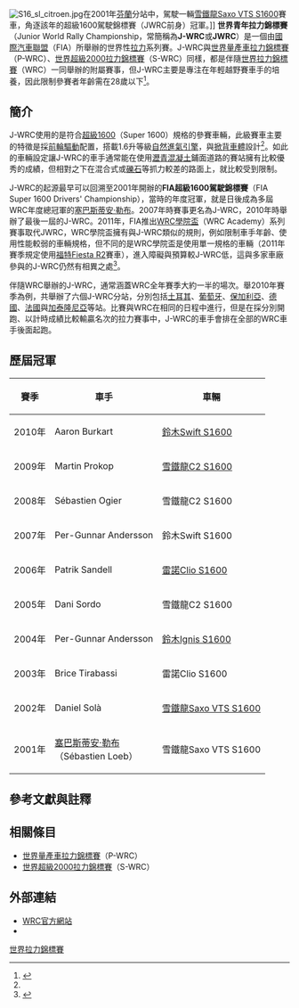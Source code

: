 [[File:S16_sl_citroen.jpg|thumb]]在2001年[[芬蘭越野賽|芬蘭]]分站中，駕駛一輛[[雪鐵龍Saxo|雪鐵龍Saxo VTS S1600]]賽車，角逐該年的超級1600駕駛錦標賽（JWRC前身）冠軍。]]
'''世界青年拉力錦標賽'''（Junior World Rally Championship，常簡稱為'''J-WRC'''或'''JWRC'''）是一個由[[國際汽車聯盟|國際汽車聯盟]]（FIA）所舉辦的世界性[[拉力賽車|拉力]]系列賽。J-WRC與[[世界量產車拉力錦標賽|世界量產車拉力錦標賽]]（P-WRC）、[[世界超級2000拉力錦標賽|世界超級2000拉力錦標賽]]（S-WRC）同樣，都是伴隨[[世界拉力錦標賽|世界拉力錦標賽]]（WRC）一同舉辦的附屬賽事，但J-WRC主要是專注在年輕越野賽車手的培養，因此限制參賽者年齡需在28歲以下<ref name="WRC">{{cite web |url=http://www.wrc.com/jwrc/about-wrc/ |language=en |title=什麼是WRC？ |publisher=WRC官方網站 |accessdate=2011年11月13日 |archive-url=https://web.archive.org/web/20111031144352/http://www.wrc.com/jwrc/about-wrc/ |archive-date=2011年10月31日 |dead-url=yes }}</ref>。

==簡介==

J-WRC使用的是符合[[超級1600|超級1600]]（Super 1600）規格的參賽車輛，此級賽車主要的特徵是採[[前輪驅動|前輪驅動]]配置，搭載1.6升等級[[自然進氣引擎|自然進氣引擎]]，與[[掀背車|掀背車體]]設計<ref name="WRC"/>。如此的車輛設定讓J-WRC的車手通常能在使用[[瀝青混凝土|瀝青混凝土]]鋪面道路的賽站擁有比較優秀的成績，但相對之下在混合式或[[礫石|礫石]]等抓力較差的路面上，就比較受到限制。

J-WRC的起源最早可以回溯至2001年開辦的'''FIA超級1600駕駛錦標賽'''（FIA Super 1600 Drivers' Championship），當時的年度冠軍，就是日後成為多屆WRC年度總冠軍的[[塞巴斯蒂安·勒布|塞巴斯蒂安·勒布]]。2007年時賽事更名為J-WRC，2010年時舉辦了最後一屆的J-WRC。2011年，FIA推出[[WRC學院盃|WRC學院盃]]（WRC Academy）系列賽事取代JWRC，WRC學院盃擁有與J-WRC類似的規則，例如限制車手年齡、使用性能較弱的車輛規格，但不同的是WRC學院盃是使用單一規格的車輛（2011年賽季規定使用[[福特Fiesta_R2|福特Fiesta R2]]賽車），進入障礙與預算較J-WRC低，這與多家車廠參與的J-WRC仍然有相異之處<ref>{{cite web |url=http://newsroom.wrc.com/content/docs/2011%20WRC%20Academy%20Information%20Leaflet.pdf |language=en |title=WRC學院盃官方資訊簡章 |publisher=WRC官方網站 |date=2010年11月16日 |accessdate=2011年11月13日 |deadurl=yes |archiveurl=https://web.archive.org/web/20101214022839/http://newsroom.wrc.com/content/docs/2011%20WRC%20Academy%20Information%20Leaflet.pdf |archivedate=2010年12月14日 }}</ref>。

伴隨WRC舉辦的J-WRC，通常涵蓋WRC全年賽季大約一半的場次。舉2010年賽季為例，共舉辦了六個J-WRC分站，分別包括[[土耳其越野賽|土耳其]]、[[葡萄牙越野賽|葡萄牙]]、[[保加利亞越野賽|保加利亞]]、[[德國越野賽|德國]]、[[亞爾薩斯法國越野賽|法國]]與[[西班牙越野賽|加泰隆尼亞]]等站。比賽與WRC在相同的日程中進行，但是在採分別開跑、以計時成績比較輸贏名次的拉力賽事中，J-WRC的車手會排在全部的WRC車手後面起跑。

==歷屆冠軍==
{| class="wikitable"
|-
! 賽季
! 車手
! 車輛
|-
! 2010年
| {{flagicon|GER}} Aaron Burkart
| [[鈴木Swift|鈴木Swift S1600]]
|-
! 2009年
| {{flagicon|CZE}} Martin Prokop
| [[雪鐵龍C2|雪鐵龍C2 S1600]]
|-
! 2008年
| {{flagicon|FRA}} Sébastien Ogier
| 雪鐵龍C2 S1600
|-
! 2007年
| {{flagicon|SWE}} Per-Gunnar Andersson
| 鈴木Swift S1600
|-
! 2006年
| {{flagicon|SWE}} Patrik Sandell
| [[雷諾Clio|雷諾Clio S1600]]
|-
! 2005年
| {{flagicon|ESP}} Dani Sordo
| 雪鐵龍C2 S1600
|-
! 2004年
| {{flagicon|SWE}} Per-Gunnar Andersson
| [[鈴木Ignis|鈴木Ignis S1600]]
|-
! 2003年
| {{flagicon|FRA}} Brice Tirabassi
| 雷諾Clio S1600
|-
! 2002年
| {{flagicon|ESP}} Daniel Solà
| [[雪鐵龍Saxo|雪鐵龍Saxo VTS S1600]]
|-
! 2001年
| {{flagicon|FRA}} [[塞巴斯蒂安·勒布|塞巴斯蒂安·勒布]]<br>（Sébastien Loeb）
| 雪鐵龍Saxo VTS S1600
|}

==參考文獻與註釋==
{{reflist}}

==相關條目==
* [[世界量產車拉力錦標賽|世界量產車拉力錦標賽]]（P-WRC）
* [[世界超級2000拉力錦標賽|世界超級2000拉力錦標賽]]（S-WRC）

==外部連結==
* [http://www.wrc.com/ WRC官方網站]{{en}}
* {{Wayback|url=http://www.wrc.com/ |date=20110225042831 }}{{en}}

{{DEFAULTSORT:JWRC}}
[[Category:世界拉力錦標賽|]]